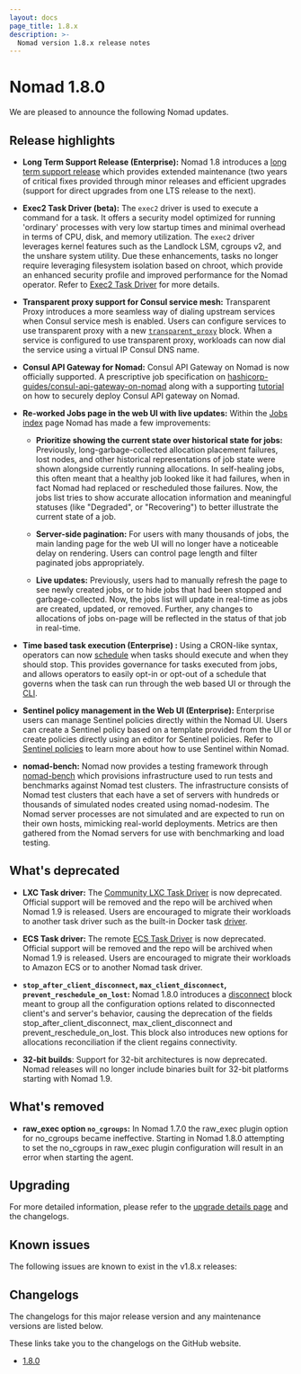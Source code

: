 ```yaml
---
layout: docs
page_title: 1.8.x
description: >-
  Nomad version 1.8.x release notes
---
```


# Nomad 1.8.0

We are pleased to announce the following Nomad updates.

## Release highlights

- **Long Term Support Release (Enterprise):** Nomad 1.8 introduces a [long term
  support release](/nomad/docs/enterprise#long-term-support-lts-releases) which
  provides extended maintenance (two years of critical fixes provided through
  minor releases and efficient upgrades (support for direct upgrades from one
  LTS release to the next).

- **Exec2 Task Driver (beta):** The `exec2` driver is used to execute a
  command for a task. It offers a security model optimized for running
  'ordinary' processes with very low startup times and minimal overhead in
  terms of CPU, disk, and memory utilization. The `exec2` driver leverages
  kernel features such as the Landlock LSM, cgroups v2, and the unshare system
  utility. Due these enhancements, tasks no longer require leveraging
  filesystem isolation based on chroot, which provide an enhanced security
  profile and improved performance for the Nomad operator. Refer to [Exec2 Task
  Driver](/nomad/plugins/v1.8.x/drivers/exec2) for more details.

- **Transparent proxy support for Consul service mesh:** Transparent Proxy
  introduces a more seamless way of dialing upstream services when Consul service
  mesh is enabled. Users can configure services to use transparent proxy with a
  new [`transparent_proxy`](/nomad/docs/v1.8.x/job-specification/transparent_proxy)
  block. When a service is configured to use transparent proxy, workloads can now dial the
  service using a virtual IP Consul DNS name.

- **Consul API Gateway for Nomad:** Consul API Gateway on Nomad is now
  officially supported. A prescriptive job specification on
  [hashicorp-guides/consul-api-gateway-on-nomad](https://github.com/hashicorp-guides/consul-api-gateway-on-nomad)
  along with a supporting [tutorial](/nomad/tutorials/integrate-consul/deploy-api-gateway-on-nomad) on
  how to securely deploy Consul API gateway on Nomad.

- **Re-worked Jobs page in the web UI with live updates:** Within the [Jobs
  index](/nomad/tutorials/web-ui/web-ui-workload-info#list-jobs) page Nomad has
  made a few improvements:

  - **Prioritize showing the current state over historical state for jobs:**
  Previously, long-garbage-collected allocation placement failures, lost nodes,
  and other historical representations of job state were shown alongside
  currently running allocations. In self-healing jobs, this often meant that a
  healthy job looked like it had failures, when in fact Nomad had replaced or
  rescheduled those failures. Now, the jobs list tries to show accurate
  allocation information and meaningful statuses (like "Degraded", or
  "Recovering") to better illustrate the current state of a job.

  - **Server-side pagination:** For users with many thousands of jobs, the main
  landing page for the web UI will no longer have a noticeable delay on
  rendering. Users can control page length and filter paginated jobs
  appropriately.

  - **Live updates:** Previously, users had to manually refresh
  the page to see newly created jobs, or to hide jobs that had been stopped and
  garbage-collected. Now, the jobs list will update in real-time as jobs are
  created, updated, or removed. Further, any changes to allocations of jobs
  on-page will be reflected in the status of that job in real-time.

- **Time based task execution (Enterprise) :** Using a CRON-like syntax, operators can now
  [schedule](/nomad/docs/job-specification/schedule) when tasks should execute
  and when they should stop. This provides governance for tasks executed from
  jobs, and allows operators to easily opt-in or opt-out of a schedule that
  governs when the task can run through the web based UI or through the [CLI](/nomad/docs/commands/alloc/pause).

- **Sentinel policy management in the Web UI (Enterprise):** Enterprise users can manage
  Sentinel policies directly within the Nomad UI. Users can create a Sentinel
  policy based on a template provided from the UI or create policies directly
  using an editor for Sentinel policies. Refer to [Sentinel
  policies](/nomad/tutorials/governance-and-policy/sentinel) to learn more about
  how to use Sentinel within Nomad.

- **nomad-bench:** Nomad now provides a testing framework through
  [nomad-bench](https://github.com/hashicorp-forge/nomad-bench) which provisions
  infrastructure used to run tests and benchmarks against Nomad test
  clusters. The infrastructure consists of Nomad test clusters that each have a
  set of servers with hundreds or thousands of simulated nodes created using
  nomad-nodesim. The Nomad server processes are not simulated and are expected
  to run on their own hosts, mimicking real-world deployments.  Metrics are then
  gathered from the Nomad servers for use with benchmarking and load testing.

## What's deprecated

- **LXC Task driver:** The [Community LXC Task
  Driver](/nomad/plugins/drivers/community/lxc) is now deprecated. Official
  support will be removed and the repo will be archived when Nomad 1.9 is
  released. Users are encouraged to migrate their workloads to another task
  driver such as the built-in Docker task [driver](/nomad/docs/drivers/docker).

- **ECS Task driver:** The remote [ECS Task
  Driver](https://developer.hashicorp.com/nomad/plugins/drivers/remote/ecs) is
  now deprecated. Official support will be removed and the repo will be
  archived when Nomad 1.9 is released. Users are encouraged to migrate their
  workloads to Amazon ECS or to another Nomad task driver.

- **`stop_after_client_disconnect`, `max_client_disconnect`,
  `prevent_reschedule_on_lost`:** Nomad 1.8.0 introduces a
  [disconnect](/nomad/docs/job-specification/disconnect) block meant to group
  all the configuration options related to disconnected client's and server's
  behavior, causing the deprecation of the fields stop_after_client_disconnect,
  max_client_disconnect and prevent_reschedule_on_lost. This block also
  introduces new options for allocations reconciliation if the client regains
  connectivity.

- **32-bit builds**: Support for 32-bit architectures is now deprecated. Nomad
  releases will no longer include binaries built for 32-bit platforms starting
  with Nomad 1.9.

## What's removed

- **raw_exec option `no_cgroups`:** In Nomad 1.7.0 the raw_exec plugin option
  for no_cgroups became ineffective. Starting in Nomad 1.8.0 attempting to set
  the no_cgroups in raw_exec plugin configuration will result in an error when
  starting the agent.

## Upgrading

For more detailed information, please refer to the [upgrade details
page](/nomad/docs/upgrade/upgrade-specific#nomad-1-8-0) and the changelogs.

## Known issues

The following issues are known to exist in the v1.8.x releases:

## Changelogs

The changelogs for this major release version and any maintenance versions are
listed below.

<Note> These links take you to the changelogs on the GitHub website. </Note>

- [1.8.0](https://github.com/hashicorp/nomad/releases/tag/v1.8.0)
